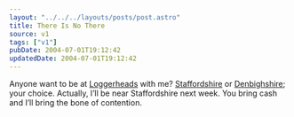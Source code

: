 ```yaml
---
layout: "../../../layouts/posts/post.astro"
title: There Is No There
source: v1
tags: ["v1"]
pubDate: 2004-07-01T19:12:42
updatedDate: 2004-07-01T19:12:42
---
```


Anyone want to be at [Loggerheads][1] with me? [Staffordshire][2] or [Denbighshire][3]; your choice. Actually, I&#8217;ll be near Staffordshire next week. You bring cash and I&#8217;ll bring the bone of contention.

[1]: http://www.randomhouse.com/wotd/index.pperl?date=19990518 "The Mavens' Word of the Day: loggerheads, at"
[2]: http://www.streetmap.co.uk/streetmap.dll?G2M?X=373500&Y=336500&A=Y&Z=3 "Streetmap.co.uk: Loggerheads in Staffordshire"
[3]: http://www.streetmap.co.uk/streetmap.dll?G2M?X=318500&Y=362500&A=Y&Z=3 "Streetmap.co.uk: Loggerheads in Denbighshire"
